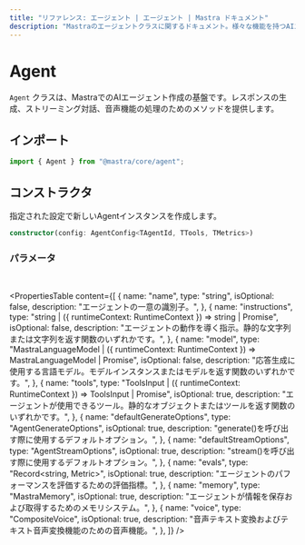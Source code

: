 ```yaml
---
title: "リファレンス: エージェント | エージェント | Mastra ドキュメント"
description: "Mastraのエージェントクラスに関するドキュメント。様々な機能を持つAIエージェントを作成するための基盤を提供します。"
---
```


# Agent

`Agent` クラスは、MastraでのAIエージェント作成の基盤です。レスポンスの生成、ストリーミング対話、音声機能の処理のためのメソッドを提供します。

## インポート

```typescript
import { Agent } from "@mastra/core/agent";
```

## コンストラクタ

指定された設定で新しいAgentインスタンスを作成します。

```typescript
constructor(config: AgentConfig<TAgentId, TTools, TMetrics>)
```

### パラメータ

<br />

<PropertiesTable
  content={[
    {
      name: "name",
      type: "string",
      isOptional: false,
      description: "エージェントの一意の識別子。",
    },
    {
      name: "instructions",
      type: "string | ({ runtimeContext: RuntimeContext }) => string | Promise<string>",
      isOptional: false,
      description:
        "エージェントの動作を導く指示。静的な文字列または文字列を返す関数のいずれかです。",
    },
    {
      name: "model",
      type: "MastraLanguageModel | ({ runtimeContext: RuntimeContext }) => MastraLanguageModel | Promise<MastraLanguageModel>",
      isOptional: false,
      description:
        "応答生成に使用する言語モデル。モデルインスタンスまたはモデルを返す関数のいずれかです。",
    },
    {
      name: "tools",
      type: "ToolsInput | ({ runtimeContext: RuntimeContext }) => ToolsInput | Promise<ToolsInput>",
      isOptional: true,
      description:
        "エージェントが使用できるツール。静的なオブジェクトまたはツールを返す関数のいずれかです。",
    },
    {
      name: "defaultGenerateOptions",
      type: "AgentGenerateOptions",
      isOptional: true,
      description: "generate()を呼び出す際に使用するデフォルトオプション。",
    },
    {
      name: "defaultStreamOptions",
      type: "AgentStreamOptions",
      isOptional: true,
      description: "stream()を呼び出す際に使用するデフォルトオプション。",
    },
    {
      name: "evals",
      type: "Record<string, Metric>",
      isOptional: true,
      description: "エージェントのパフォーマンスを評価するための評価指標。",
    },
    {
      name: "memory",
      type: "MastraMemory",
      isOptional: true,
      description:
        "エージェントが情報を保存および取得するためのメモリシステム。",
    },
    {
      name: "voice",
      type: "CompositeVoice",
      isOptional: true,
      description:
        "音声テキスト変換およびテキスト音声変換機能のための音声機能。",
    },
  ]}
/>
